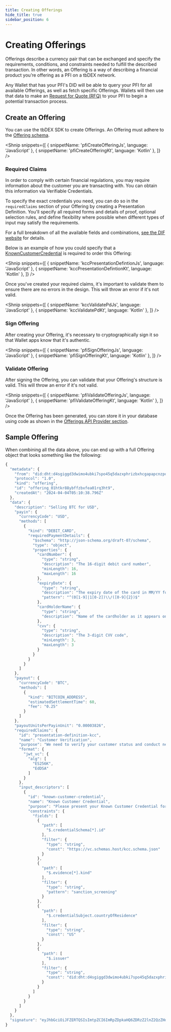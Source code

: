 ```yaml
---
title: Creating Offerings
hide_title: true
sidebar_position: 6
---
```



<LanguageSwitcher languages="JavaScript, Kotlin" />

# Creating Offerings

Offerings describe a currency pair that can be exchanged and specify the requirements, conditions, and constraints needed to fulfill the described transaction.
In other words, an Offering is a way of describing a financial product you’re offering as a PFI on a tbDEX network.

Any Wallet that has your PFI's DID will be able to query your PFI for all available Offerings, as well as fetch specific Offerings. Wallets will then use that data to make an [Request for Quote (RFQ)](/tbdex/wallet/send-rfq) to your PFI to begin a potential transaction process.

## Create an Offering

You can use the tbDEX SDK to create Offerings.
An Offering must adhere to the [Offering schema](https://github.com/TBD54566975/tbdex/tree/main/specs/protocol#offering).

<Shnip
  snippets={[
    { snippetName: 'pfiCreateOfferingJs', language: 'JavaScript' },
    { snippetName: 'pfiCreateOfferingKt', language: 'Kotlin' },
  ]}
/>

### Required Claims

In order to comply with certain financial regulations, you may require information about the customer you are transacting with.
You can obtain this information via <Web5Url to="/verifiable-credentials/what-are-vcs">Verifiable Credentials</Web5Url>.

To specify the exact credentials you need, you can do so in the `requiredClaims` section of your Offering by <Web5Url to="/verifiable-credentials/presentation-definition/">creating a Presentation Definition</Web5Url>.
You'll specify all required forms and details of proof, optional selection rules, and define flexibility where possible when different types of input may satisfy the requirements.

For a full breakdown of all the available fields and combinations, [see the DIF website](https://identity.foundation/presentation-exchange/#presentation-definition) for details.

Below is an example of how you could specify that a [KnownCustomerCredential](https://www.tbdex.io/guides/kcc) is required to order this Offering:

<Shnip
  snippets={[
    { snippetName: 'kccPresentationDefintionJs', language: 'JavaScript' },
    { snippetName: 'kccPresentationDefintionKt', language: 'Kotlin' },
  ]}
/>

Once you've created your required claims, it's important to validate them to ensure there are no errors in the design.
This will throw an error if it's not valid.

<Shnip
  snippets={[
    { snippetName: 'kccValidatePdJs', language: 'JavaScript' },
    { snippetName: 'kccValidatePdKt', language: 'Kotlin' },
  ]}
/>

### Sign Offering

After creating your Offering, it's necessary to cryptographically sign it so that Wallet apps know that it's authentic.

<Shnip
  snippets={[
    { snippetName: 'pfiSignOfferingJs', language: 'JavaScript' },
    { snippetName: 'pfiSignOfferingKt', language: 'Kotlin' },
  ]}
/>

### Validate Offering

After signing the Offering, you can validate that your Offering's structure is valid.
This will throw an error if it's not valid.

<Shnip
  snippets={[
    { snippetName: 'pfiValidateOfferingJs', language: 'JavaScript' },
    { snippetName: 'pfiValidateOfferingKt', language: 'Kotlin' },
  ]}
/>

Once the Offering has been generated, you can store it in your database using code as shown in the [Offerings API Provider section](/tbdex/pfi/anatomy-of-a-pfi#offerings-api-provider).

## Sample Offering

When combining all the data above, you can end up with a full Offering object that looks something like the following:

```js
{
  "metadata": {
    "from": "did:dht:d4sgiggd3dwimo4ubki7spo45q5dazxphrizbxhcgapapcnzpouy",
    "protocol": "1.0",
    "kind": "offering",
    "id": "offering_01htkr88ybffzbxfea01rq3ht9",
    "createdAt": "2024-04-04T05:10:38.796Z"
  },
  "data": {
    "description": "Selling BTC for USD",
    "payin": {
      "currencyCode": "USD",
      "methods": [
        {
          "kind": "DEBIT_CARD",
          "requiredPaymentDetails": {
            "$schema": "http://json-schema.org/draft-07/schema",
            "type": "object",
            "properties": {
              "cardNumber": {
                "type": "string",
                "description": "The 16-digit debit card number",
                "minLength": 16,
                "maxLength": 16
              },
              "expiryDate": {
                "type": "string",
                "description": "The expiry date of the card in MM/YY format",
                "pattern": "^(0[1-9]|1[0-2])\\/([0-9]{2})$"
              },
              "cardHolderName": {
                "type": "string",
                "description": "Name of the cardholder as it appears on the card"
              },
              "cvv": {
                "type": "string",
                "description": "The 3-digit CVV code",
                "minLength": 3,
                "maxLength": 3
              }
            }
          }
        }
      ]
    },
    "payout": {
      "currencyCode": "BTC",
      "methods": [
        {
          "kind": "BITCOIN_ADDRESS",
          "estimatedSettlementTime": 60,
          "fee": "0.25"
        }
      ]
    },
    "payoutUnitsPerPayinUnit": "0.00003826",
    "requiredClaims": {
      "id": "presentation-definition-kcc",
      "name": "Customer Verification",
      "purpose": "We need to verify your customer status and conduct necessary checks.",
      "format": {
        "jwt_vc": {
          "alg": [
            "ES256K",
            "EdDSA"
          ]
        }
      },
      "input_descriptors": [
        {
          "id": "known-customer-credential",
          "name": "Known Customer Credential",
          "purpose": "Please present your Known Customer Credential for verification.",
          "constraints": {
            "fields": [
              {
                "path": [
                  "$.credentialSchema[*].id"
                ],
                "filter": {
                  "type": "string",
                  "const": "https://vc.schemas.host/kcc.schema.json"
                }
              },
              {
                "path": [
                  "$.evidence[*].kind"
                ],
                "filter": {
                  "type": "string",
                  "pattern": "sanction_screening"
                }
              },
              {
                "path": [
                  "$.credentialSubject.countryOfResidence"
                ],
                "filter": {
                  "type": "string",
                  "const": "US"
                }
              },
              {
                "path": [
                  "$.issuer"
                ],
                "filter": {
                  "type": "string",
                  "const": "did:dht:d4sgiggd3dwimo4ubki7spo45q5dazxphrizbxhcgapapcnzpouy"
                }
              }
            ]
          }
        }
      ]
    }
  },
  "signature": "eyJhbGciOiJFZERTQSIsImtpZCI6ImRpZDpkaHQ6ZDRzZ2lnZ2QzZHdpbW80dWJraTdzcG80NXE1ZGF6eHBocml6YnhoY2dhcGFwY256cG91eSMwIn0..CcC0pWCpZXzqvPF-2z-axvJQyHhT6-Of4lavPIrrIrJ4WM5eyKRaR7YgEORh7xMwR_pXZ_KUHnPksmSQZsm2Ag"
}
```
